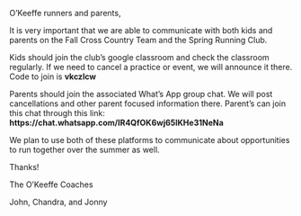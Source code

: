 O'Keeffe runners and parents,

It is very important that we are able to communicate with both kids and parents on the Fall Cross Country Team and the Spring Running Club. 


Kids should join the club's google classroom and check the classroom regularly.  If we need to cancel a practice or event, we will announce it there.  Code to join is **vkczlcw**

Parents should join the associated What's App group chat.  We will post cancellations and other parent focused information there.  Parent's can join this chat through this link: **https://chat.whatsapp.com/IR4QfOK6wj65lKHe31NeNa**


We plan to use both of these platforms to communicate about opportunities to run together over the summer as well.

Thanks!

The O'Keeffe Coaches

John, Chandra, and Jonny
